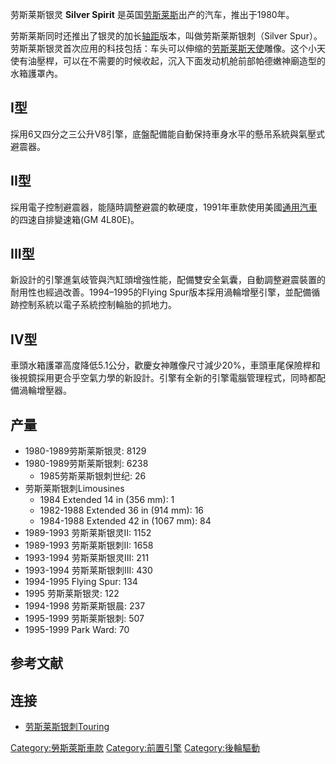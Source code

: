 {{Infobox automobile
|image          = File:Rolls Royce - Flickr - mick - Lumix(1).jpg
|name           = 劳斯莱斯银灵<br>Rolls-Royce Silver Spirit
|manufacturer   = [[劳斯莱斯|劳斯莱斯]]
|aka            = Silver Spur<br>Flying Spur<br>Silver Dawn
|production     = 1980–1998
|predecessor    = [[Rolls-Royce_Silver_Shadow|劳斯莱斯银影II]]<br>[[Rolls-Royce_Silver_Shadow|劳斯莱斯银魂II]]
|successor      = [[劳斯莱斯银天使|劳斯莱斯银天使]]
|related        = [[Bentley_Eight|Bentley Eight]]<br>[[宾利慕尚|宾利慕尚]]
|class          = [[Full-size|Full-size]] [[豪华轿车|豪华轿车]]
|body_style     = 4门[[轿车|轿车]]
|designer       = [[Fritz_Feller|Fritz Feller]] (1974)<ref>{{cite web|url=http://books.google.com/books/about/R_R_Silver_Spirit_2nd_Edition.html?id=hnBjMM-CbH4C |title=R-R Silver Spirit 2nd Edition: Rolls-Royce Silver Spirit & Silvre Spur ... - Malcolm Bobbitt - Google Boeken |publisher=Books.google.com |date= |accessdate=2012-08-18}}</ref>
|assembly       = {{UK}}[[柴郡|柴郡]][[克魯|克魯]]
|layout         = [[FR_layout|FR layout]]
}}

劳斯莱斯银灵 '''Silver Spirit''' 是英国[[劳斯莱斯|劳斯莱斯]]出产的汽车，推出于1980年。

劳斯莱斯同时还推出了银灵的加长[[轴距|轴距]]版本，叫做劳斯莱斯银刺（Silver Spur）。
劳斯莱斯银灵首次应用的科技包括：车头可以伸缩的[[飞翔女神|劳斯莱斯天使]]雕像。这个小天使有油壓桿，可以在不需要的时候收起，沉入下面发动机舱前部帕德嫩神廟造型的水箱護罩內。

==I型==
採用6又四分之三公升V8引擎，底盤配備能自動保持車身水平的懸吊系統與氣壓式避震器。

{{Infobox automobile
|name           = Mark I
|image          = 1982 Rolls-Royce Silver Spur US model, front left (Lime Rock).jpg
|aka            = 劳斯莱斯银灵<br>Silver Spur
|production     = 1980–1989
}}


{{Gallery
|height=120
|File:Rolls-Royce Silver Spur (Ste. Anne De Bellevue Veteran's Hospital '10).jpg|劳斯莱斯银刺 (北美)
|File:1982 Rolls-Royce Silver Spirit front right.jpg|1982劳斯莱斯银灵(北美)
|File:Rr_sspur_8221_wikicrop.jpg|1982 劳斯莱斯银刺(欧洲)
|File:Rolls Royce Silver Spirit 1985.jpg|1985劳斯莱斯银灵
}}

{{clear}}

==II型==
{{Infobox automobile
|name           = Mark II
|aka            = 劳斯莱斯银灵II<br>Silver Spur II
|image = 1991 Rolls-Royce Silver Spur II, front.jpg
|production     = 1989–1993
|engine         = 6.75 L ''[[Rolls-Royce_V8_engine|L410]]'' [[V8_engine|V8]]
|wheelbase      = {{convert|120.5|in|mm|0|abbr=on}} (Silver Spirit)<br>{{convert|124.5|in|mm|0|abbr=on}} (Silver Spur)
|length         = {{convert|207.8|in|mm|0|abbr=on}} (Silver Spirit)<br>{{convert|211.8|in|mm|0|abbr=on}} (Silver Spur)
|width          = {{convert|74.3|in|mm|0|abbr=on}}
|height         = {{convert|58.5|in|mm|0|abbr=on}}
|transmission   = 3/4-speed [[自动变速器|自动变速器]]
}}

採用電子控制避震器，能隨時調整避震的軟硬度，1991年車款使用美國[[通用汽車|通用汽車]]的四速自排變速箱(GM 4L80E)。

==III型==
{{Infobox automobile
|name           = Mark III
|image          = Dundrum, Co. Dublin - Ireland (4892978735).jpg|frameless|x
|aka            = 劳斯莱斯银灵III<br>Silver Spur III<br>Flying Spur
|production     = 1993–1995
|wheelbase      = {{convert|120.5|in|mm|0|abbr=on}} (劳斯莱斯银灵)<br>{{convert|124.5|in|mm|0|abbr=on}} (劳斯莱斯银刺)<br>{{convert|148.5|in|mm|0|abbr=on}} (Touring Limousine)
|length         = {{convert|207.4|in|mm|0|abbr=on}} (劳斯莱斯银灵)<br>{{convert|211.4|in|mm|0|abbr=on}} (Flying Spur)<br>{{convert|211.8|in|mm|0|abbr=on}} (Silver Spur)<br>{{convert|235.4|in|mm|0|abbr=on}} (Touring Limousine)
|width          = {{convert|1887|mm|in|1|abbr=on}}<br>(w/mirrors: {{Convert|2009|mm|in|1|abbr=on}})
|height         = {{convert|58.5|in|mm|0|abbr=on}} (劳斯莱斯银灵/Spur)<br>{{convert|60.4|in|mm|0|abbr=on}} (Touring Limousine)
|engine         = 6.75 L [[Rolls-Royce_V8_engine|劳斯莱斯V8]]
|transmission   = 4-speed ''GM 4L80E''自动变速器
}}

新設計的引擎進氣岐管與汽缸頭增強性能，配備雙安全氣囊，自動調整避震裝置的耐用性也經過改善。1994–1995的Flying Spur版本採用渦輪增壓引擎，並配備循跡控制系統以電子系統控制輪胎的抓地力。

==IV型==
車頭水箱護罩高度降低5.1公分，歡慶女神雕像尺寸減少20%，車頭車尾保險桿和後視鏡採用更合乎空氣力學的新設計。引擎有全新的引擎電腦管理程式，同時都配備渦輪增壓器。
{{Infobox automobile
|name           = Mark IV
|aka            = Silver Dawn<br>劳斯莱斯银灵IV<br>劳斯莱斯银刺IV<br>Park Ward
|production     = 1994–1998
|image          = '96 Rolls-Royce Silver Dawn (Hudson).JPG
|engine         = 6.75 L [[Rolls-Royce_V8_engine|Rolls-Royce V8]]
|transmission   = 4-speed automatic
|wheelbase      = {{convert|124.5|in|mm|0|abbr=on}}<br>{{convert|148.5|in|mm|0|abbr=on}} (Silver Spur Touring Limousine)
|length         = {{convert|212.4|in|mm|0|abbr=on}} (Silver Spur)<br>{{convert|211.4|in|mm|0|abbr=on}} (Silver Dawn)
|width          = {{Convert|1887|mm|in|1|abbr=on}} (w/mirrors: {{Convert|2111|mm|in|1|abbr=on}}) (Silver Spur)<br>{{Convert|1887|mm|in|1|abbr=on}} (w/mirrors: {{Convert|2007|mm|in|1|abbr=on}}) (Silver Dawn)
|height         = {{convert|58.5|in|mm|0|abbr=on}}
}}

==产量==
{{Citation needed|date=June 2009}}
* 1980-1989劳斯莱斯银灵: 8129
* 1980-1989劳斯莱斯银刺: 6238
** 1985劳斯莱斯银刺世纪: 26
* 劳斯莱斯银刺Limousines
** 1984 Extended 14 in (356 mm): 1
** 1982-1988 Extended 36 in (914 mm): 16
** 1984-1988 Extended 42 in (1067 mm): 84
* 1989-1993 劳斯莱斯银灵II: 1152
* 1989-1993 劳斯莱斯银刺II: 1658
* 1993-1994 劳斯莱斯银灵III: 211
* 1993-1994 劳斯莱斯银刺III: 430
* 1994-1995 Flying Spur: 134
* 1995 劳斯莱斯银灵: 122
* 1994-1998 劳斯莱斯银晨: 237
* 1995-1999 劳斯莱斯银刺: 507
* 1995-1999 Park Ward: 70

==参考文献==
{{reflist}}

==连接==
* [http://www.rrab.com/apr06.htm 劳斯莱斯银刺Touring]

{{Rolls-Royce}}

[[Category:勞斯萊斯車款|Category:勞斯萊斯車款]]
[[Category:前置引擎|Category:前置引擎]]
[[Category:後輪驅動|Category:後輪驅動]]
